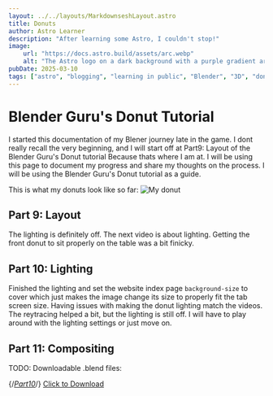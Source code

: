 ```yaml
---
layout: ../../layouts/MarkdownseshLayout.astro
title: Donuts
author: Astro Learner
description: "After learning some Astro, I couldn't stop!"
image:
    url: "https://docs.astro.build/assets/arc.webp"
    alt: "The Astro logo on a dark background with a purple gradient arc."
pubDate: 2025-03-10
tags: ["astro", "blogging", "learning in public", "Blender", "3D", "donuts"]
---
```


# Blender Guru's Donut Tutorial
I started this documentation of my Blener journey late in the game.
I dont really recall the very beginning, and I will start off at
Part9: Layout of the Blender Guru's Donut tutorial Because thats where I am at.
I will be using this page to document my progress and share my thoughts
on the process. I will be using the Blender Guru's Donut tutorial as a guide.

This is what my donuts look like so far:
<Image src={Wallpaper} alt="My donut" width={500} height={300} />

## Part 9: Layout
The lighting is definitely off. The next video is about lighting.
Getting the front donut to sit properly on the table was a bit finicky.

## Part 10: Lighting
Finished the lighting and set the website index page `background-size` to cover which
just makes the image change its size to properly fit the tab screen size.
Having issues with making the donut lighting match the videos. The reytracing helped a
bit, but the lighting is still off. I will have to play around with the lighting settings
or just move on.

## Part 11: Compositing

TODO: 
Downloadable .blend files:

{/*[Part10](./blenderFiles/Part10Lighting.blender)*/}
<a href="./blenderFiles/Part10Lighting.blender" download>Click to Download</a>